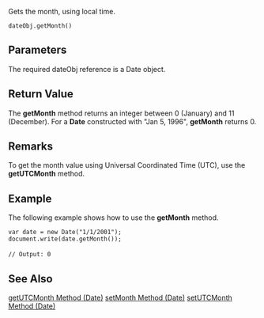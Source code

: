 Gets the month, using local time.

 dateObj.getMonth() 
==Parameters==
The required dateObj reference is a Date object.


==Return Value==
The '''getMonth''' method returns an integer between 0 (January) and 11 (December). For a '''Date''' constructed with "Jan 5, 1996", '''getMonth''' returns 0.


==Remarks==
To get the month value using Universal Coordinated Time (UTC), use the '''getUTCMonth''' method.


==Example==
The following example shows how to use the '''getMonth''' method.

 var date = new Date("1/1/2001");
 document.write(date.getMonth());
 
 // Output: 0

==See Also==

              

              

              
[[javascript/Date/getUTCMonth|getUTCMonth Method (Date)]]
[[javascript/Date/setMonth|setMonth Method (Date)]]
[[javascript/Date/setUTCMonth|setUTCMonth Method (Date)]]
